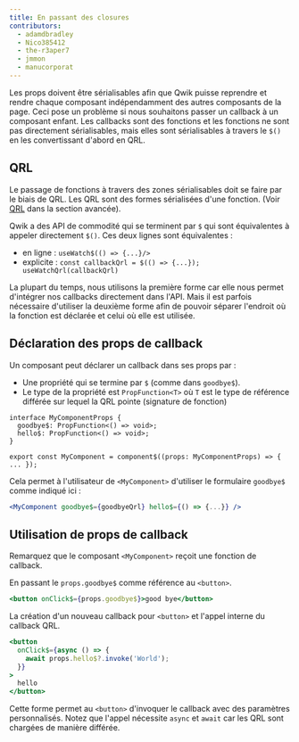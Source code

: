 ```yaml
---
title: En passant des closures
contributors:
  - adamdbradley
  - Nico385412
  - the-r3aper7
  - jmmon
  - manucorporat
---
```


Les props doivent être sérialisables afin que Qwik puisse reprendre et rendre chaque composant indépendamment des autres composants de la page. Ceci pose un problème si nous souhaitons passer un callback à un composant enfant. Les callbacks sont des fonctions et les fonctions ne sont pas directement sérialisables, mais elles sont sérialisables à travers le `$()` en les convertissant d'abord en QRL.

## QRL

Le passage de fonctions à travers des zones sérialisables doit se faire par le biais de QRL. Les QRL sont des formes sérialisées d'une fonction. (Voir [QRL](../../../docs/advanced/qrl/index.mdx) dans la section avancée).

Qwik a des API de commodité qui se terminent par `$` qui sont équivalentes à appeler directement `$()`. Ces deux lignes sont équivalentes :

- en ligne : `useWatch$(() => {...}/>`
- explicite : `const callbackQrl = $(() => {...}); useWatchQrl(callbackQrl)`

La plupart du temps, nous utilisons la première forme car elle nous permet d'intégrer nos callbacks directement dans l'API. Mais il est parfois nécessaire d'utiliser la deuxième forme afin de pouvoir séparer l'endroit où la fonction est déclarée et celui où elle est utilisée.

## Déclaration des props de callback

Un composant peut déclarer un callback dans ses props par :

- Une propriété qui se termine par `$` (comme dans `goodbye$`).
- Le type de la propriété est `PropFunction<T>` où `T` est le type de référence différée sur lequel la QRL pointe (signature de fonction)

```tsx
interface MyComponentProps {
  goodbye$: PropFunction<() => void>;
  hello$: PropFunction<() => void>;
}

export const MyComponent = component$((props: MyComponentProps) => { ... });
```

Cela permet à l'utilisateur de `<MyComponent>` d'utiliser le formulaire `goodbye$` comme indiqué ici :

```jsx
<MyComponent goodbye$={goodbyeQrl} hello$={() => {...}} />
```

## Utilisation de props de callback

Remarquez que le composant `<MyComponent>` reçoit une fonction de callback.

En passant le `props.goodbye$` comme référence au `<button>`.

```jsx
<button onClick$={props.goodbye$}>good bye</button>
```

La création d'un nouveau callback pour `<button>` et l'appel interne du callback QRL.

```jsx
<button
  onClick$={async () => {
    await props.hello$?.invoke('World');
  }}
>
  hello
</button>
```

Cette forme permet au `<button>` d'invoquer le callback avec des paramètres personnalisés. Notez que l'appel nécessite `async` et `await` car les QRL sont chargées de manière différée.
